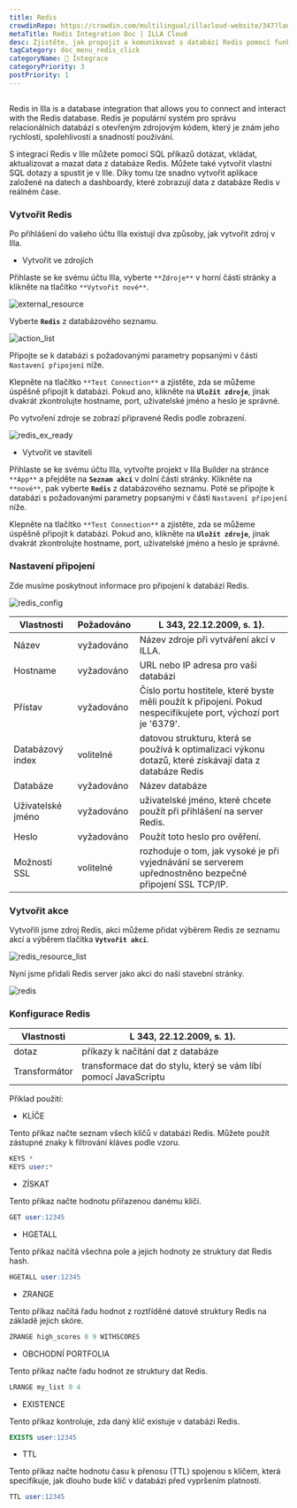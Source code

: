 ```yaml
---
title: Redis
crowdinRepo: https://crowdin.com/multilingual/illacloud-website/347?languages=cs&filter=basic&value=0
metaTitle: Redis Integration Doc | ILLA Cloud
desc: Zjistěte, jak propojit a komunikovat s databází Redis pomocí funkce integrace databáze ILLA Cloud. Podívejte se na tento návod pro více podrobností.
tagCategory: doc_menu_redis_click
categoryName: 🔨 Integrace
categoryPriority: 3
postPriority: 1
---
```


## <h2 hidden>Co je to Redise?</h2>

Redis in Illa is a database integration that allows you to connect and interact with the Redis database. Redis je populární systém pro správu relacionálních databází s otevřeným zdrojovým kódem, který je znám jeho rychlostí, spolehlivostí a snadností používání.

S integrací Redis v Ille můžete pomocí SQL příkazů dotázat, vkládat, aktualizovat a mazat data z databáze Redis. Můžete také vytvořit vlastní SQL dotazy a spustit je v Ille. Díky tomu lze snadno vytvořit aplikace založené na datech a dashboardy, které zobrazují data z databáze Redis v reálném čase.

### Vytvořit Redis

Po přihlášení do vašeho účtu Illa existují dva způsoby, jak vytvořit zdroj v Illa.

-   Vytvořit ve zdrojích

Přihlaste se ke svému účtu Illa, vyberte `**Zdroje**` v horní části stránky a klikněte na tlačítko `**Vytvořit nové**`.

![external_resource](https://cdn.illacloud.com/official-website/img/docs/external_resource.png)

Vyberte **`Redis`** z databázového seznamu.

![action_list](https://cdn.illacloud.com/official-website/img/docs/action_list.png)

Připojte se k databázi s požadovanými parametry popsanými v části `Nastavení připojení` níže.

Klepněte na tlačítko `**Test Connection**` a zjistěte, zda se můžeme úspěšně připojit k databázi. Pokud ano, klikněte na **`Uložit zdroje`**, jinak dvakrát zkontrolujte hostname, port, uživatelské jméno a heslo je správné.

Po vytvoření zdroje se zobrazí připravené Redis podle zobrazení.

![redis_ex_ready](https://cdn.illacloud.com/official-website/img/docs/redis_ex_ready.png)

-   Vytvořit ve staviteli

Přihlaste se ke svému účtu Illa, vytvořte projekt v Illa Builder na stránce `**App**` a přejděte na **`Seznam akcí`** v dolní části stránky. Klikněte na `**nové**`, pak vyberte **`Redis`** z databázového seznamu. Poté se připojte k databázi s požadovanými parametry popsanými v části `Nastavení připojení` níže.

Klepněte na tlačítko `**Test Connection**` a zjistěte, zda se můžeme úspěšně připojit k databázi. Pokud ano, klikněte na **`Uložit zdroje`**, jinak dvakrát zkontrolujte hostname, port, uživatelské jméno a heslo je správné.

### Nastavení připojení

Zde musíme poskytnout informace pro připojení k databázi Redis.

![redis_config](https://cdn.illacloud.com/official-website/img/docs/redis_config.png)

| Vlastnosti              | Požadováno | L 343, 22.12.2009, s. 1).                                                                                                            |
| ----------------------- | ---------- | ------------------------------------------------------------------------------------------------------------------------------------ |
| Název                   | vyžadováno | Název zdroje při vytváření akcí v ILLA.                                                                                              |
| Hostname                | vyžadováno | URL nebo IP adresa pro vaši databázi                                                                                                 |
| Přístav                 | vyžadováno | Číslo portu hostitele, které byste měli použít k připojení. Pokud nespecifikujete port, výchozí port je '6379'.                      |
| Databázový index        | volitelné  | datovou strukturu, která se používá k optimalizaci výkonu dotazů, které získávají data z databáze Redis                              |
| Databáze                | vyžadováno | Název databáze                                                                                                                       |
| Uživatelské jméno       | vyžadováno | uživatelské jméno, které chcete použít při přihlášení na server Redis.                                                               |
| Heslo                   | vyžadováno | Použít toto heslo pro ověření.                                                                                                       |
| Možnosti SSL            | volitelné  | rozhoduje o tom, jak vysoké je při vyjednávání se serverem upřednostněno bezpečné připojení SSL TCP/IP.                              |

### Vytvořit akce

Vytvořili jsme zdroj Redis, akci můžeme přidat výběrem Redis ze seznamu akcí a výběrem tlačítka **`Vytvořit akci`**.

![redis_resource_list](https://cdn.illacloud.com/official-website/img/docs/redis_resource_list.png)

Nyní jsme přidali Redis server jako akci do naší stavební stránky.

![redis](https://cdn.illacloud.com/official-website/img/docs/redis.png)

### Konfigurace Redis

| Vlastnosti    | L 343, 22.12.2009, s. 1).                                                |
| ------------- | ------------------------------------------------------------------------ |
| dotaz         | příkazy k načítání dat z databáze                                        |
| Transformátor | transformace dat do stylu, který se vám líbí pomocí JavaScriptu          |

Příklad použití:

-   KLÍČE

Tento příkaz načte seznam všech klíčů v databázi Redis. Můžete použít zástupné znaky k filtrování kláves podle vzoru.

```sql
KEYS *
KEYS user:*
```

-   ZÍSKAT

Tento příkaz načte hodnotu přiřazenou danému klíči.

```sql
GET user:12345
```

-   HGETALL

Tento příkaz načítá všechna pole a jejich hodnoty ze struktury dat Redis hash.

```sql
HGETALL user:12345
```

-   ZRANGE

Tento příkaz načítá řadu hodnot z roztříděné datové struktury Redis na základě jejich skóre.

```sql
ZRANGE high_scores 0 9 WITHSCORES
```

-   OBCHODNÍ PORTFOLIA

Tento příkaz načte řadu hodnot ze struktury dat Redis.

```sql
LRANGE my_list 0 4
```

-   EXISTENCE

Tento příkaz kontroluje, zda daný klíč existuje v databázi Redis.

```sql
EXISTS user:12345
```

-   TTL

Tento příkaz načte hodnotu času k přenosu (TTL) spojenou s klíčem, která specifikuje, jak dlouho bude klíč v databázi před vypršením platnosti.

```sql
TTL user:12345
```
